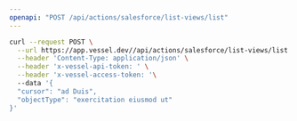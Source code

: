 ```yaml
---
openapi: "POST /api/actions/salesforce/list-views/list"
---
```


<RequestExample>

```bash Request
curl --request POST \
  --url https://app.vessel.dev//api/actions/salesforce/list-views/list \
  --header 'Content-Type: application/json' \
  --header 'x-vessel-api-token: ' \
  --header 'x-vessel-access-token: '\ 
  --data '{
  "cursor": "ad Duis",
  "objectType": "exercitation eiusmod ut"
}'
```

</RequestExample>


      